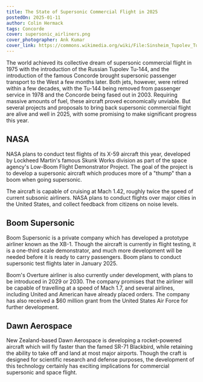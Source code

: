 ```yaml
---
title: The State of Supersonic Commercial Flight in 2025
postedOn: 2025-01-11
author: Colin Hermack
tags: Concorde
cover: supersonic_airliners.png
cover_photographer: Ank Kumar
cover_link: https://commons.wikimedia.org/wiki/File:Sinsheim_Tupolev_Tu-144_and_Concorde_(Ank_Kumar)_03.jpg
---
```


The world achieved its collective dream of supersonic commercial flight in 1975 with the introduction of the Russian
Tupolev Tu-144, and the introduction of the famous Concorde brought supersonic passenger transport to the West a few
months later. Both jets, however, were retired within a few decades, with the Tu-144 being removed from passenger
service in 1978 and the Concorde being fased out in 2003. Requiring massive amounts of fuel, these aircraft proved
economically unviable. But several projects and proposals to bring back supersonic commercial flight are alive and well
in 2025, with some promising to make significant progress this year.

## NASA

NASA plans to conduct test flights of its X-59 aircraft this year, developed by Lockheed Martin's famous
Skunk Works division as part of the space agency's Low-Boom Flight Demonstrator Project. The goal of the project is to
develop a supersonic aircraft which produces more of a "thump" than a boom when going supersonic.

The aircraft is capable of cruising at Mach 1.42, roughly twice the speed of current subsonic airliners. NASA plans to
conduct flights over major cities in the United States, and collect feedback from citizens on noise levels.

## Boom Supersonic

Boom Supersonic is a private company which has developed a prototype airliner known as the XB-1. 
Though the aircraft is currently in flight testing, it is a one-third scale demonstrator, and much
more development will be needed before it is ready to carry passengers. Boom plans to conduct supersonic 
test flights later in January 2025.

Boom's Overture airliner is also currently under development, with plans to be introduced in 2029 or 2030.
The company promises that the airliner will be capable of travelling at a speed of Mach 1.7, and several airlines,
including United and American have already placed orders. The company has also received a $60 million grant from the
United States Air Force for further development.

## Dawn Aerospace

New Zealand-based Dawn Aerospace is developing a rocket-powered aircraft which will fly faster than the famed SR-71
Blackbird, while retaining the ability to take off and land at most major airports. Though the craft is designed for 
scientific research and defense purposes, the development of this technology certainly has exciting implications for
commercial supersonic and space flight.